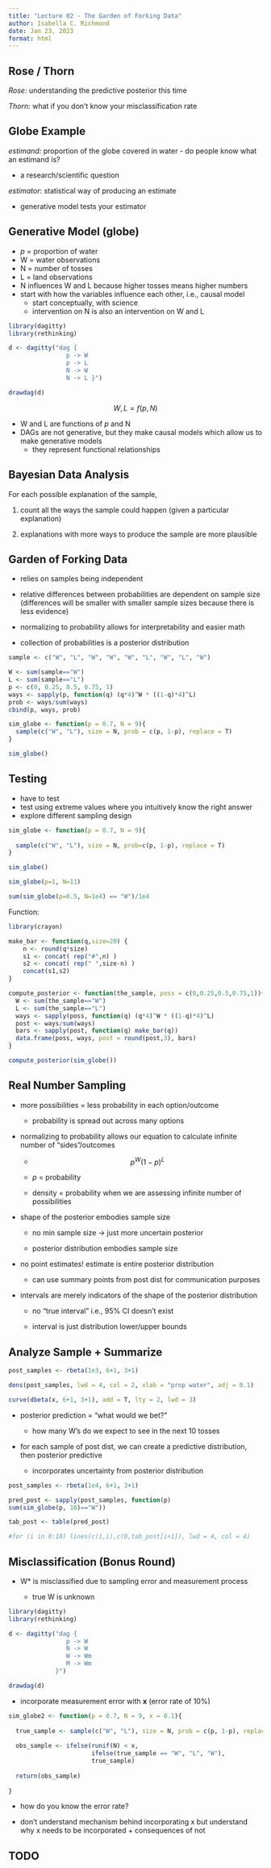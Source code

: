```yaml
---
title: "Lecture 02 - The Garden of Forking Data"
author: Isabella C. Richmond
date: Jan 23, 2023
format: html
---
```


## Rose / Thorn

*Rose:* understanding the predictive posterior this time

*Thorn:* what if you don't know your misclassification rate

## Globe Example

*estimand:* proportion of the globe covered in water - do people know what an estimand is?

-   a research/scientific question

*estimator*: statistical way of producing an estimate

-   generative model tests your estimator

## Generative Model (globe)

-   *p* = proportion of water
-   W = water observations
-   N = number of tosses
-   L = land observations
-   N influences W and L because higher tosses means higher numbers
-   start with how the variables influence each other, i.e., causal model
    -   start conceptually, with science
    -   intervention on N is also an intervention on W and L

```r
library(dagitty)
library(rethinking)

d <- dagitty("dag {
                p -> W
                p -> L
                N -> W 
                N -> L }")

drawdag(d)

```

$$
W,L = f(p,N)
$$

-   W and L are functions of *p* and N
-   DAGs are not generative, but they make causal models which allow us to make generative models
    -   they represent functional relationships

## Bayesian Data Analysis

For each possible explanation of the sample,

1.  count all the ways the sample could happen (given a particular explanation)

2.  explanations with more ways to produce the sample are more plausible

## Garden of Forking Data

-   relies on samples being independent

-   relative differences between probabilities are dependent on sample size (differences will be smaller with smaller sample sizes because there is less evidence)

-   normalizing to probability allows for interpretability and easier math

-   collection of probabilities is a posterior distribution

```r
sample <- c("W", "L", "W", "W", "W", "L", "W", "L", "W")

W <- sum(sample=="W")
L <- sum(sample=="L")
p <- c(0, 0.25, 0.5, 0.75, 1)
ways <- sapply(p, function(q) (q*4)^W * ((1-q)*4)^L)
prob <- ways/sum(ways)
cbind(p, ways, prob)

sim_globe <- function(p = 0.7, N = 9){
  sample(c("W", "L"), size = N, prob = c(p, 1-p), replace = T)
}

sim_globe()
```

## Testing

-   have to test
-   test using extreme values where you intuitively know the right answer
-   explore different sampling design

```r
sim_globe <- function(p = 0.7, N = 9){
  
  sample(c("W", "L"), size = N, prob=c(p, 1-p), replace = T)
}

sim_globe()

sim_globe(p=1, N=11) 

sum(sim_globe(p=0.5, N=1e4) == "W")/1e4

```

Function:

```r
library(crayon)

make_bar <- function(q,size=20) {
    n <- round(q*size)
    s1 <- concat( rep("#",n) )
    s2 <- concat( rep(" ",size-n) )
    concat(s1,s2)
}

compute_posterior <- function(the_sample, poss = c(0,0.25,0.5,0.75,1)){
  W <- sum(the_sample=="W")
  L <- sum(the_sample=="L")
  ways <- sapply(poss, function(q) (q*4)^W * ((1-q)*4)^L)
  post <- ways/sum(ways)
  bars <- sapply(post, function(q) make_bar(q))
  data.frame(poss, ways, post = round(post,3), bars)
}

compute_posterior(sim_globe())
```

## Real Number Sampling

-   more possibilities = less probability in each option/outcome

    -   probability is spread out across many options

-   normalizing to probability allows our equation to calculate infinite number of "sides"/outcomes

    -   $$
        p^W(1-p)^L
        $$

    -   *p* = probability

    -   density = probability when we are assessing infinite number of possibilities

-   shape of the posterior embodies sample size

    -   no min sample size -\> just more uncertain posterior

    -   posterior distribution embodies sample size

-   no point estimates! estimate is entire posterior distribution

    -   can use summary points from post dist for communication purposes

-   intervals are merely indicators of the shape of the posterior distribution

    -   no "true interval" i.e., 95% CI doesn't exist

    -   interval is just distribution lower/upper bounds

## Analyze Sample + Summarize

```r
post_samples <- rbeta(1e3, 6+1, 3+1)

dens(post_samples, lwd = 4, col = 2, xlab = "prop water", adj = 0.1)

curve(dbeta(x, 6+1, 3+1), add = T, lty = 2, lwd = 3)

```

-   posterior prediction = "what would we bet?"

    -   how many W's do we expect to see in the next 10 tosses

-   for each sample of post dist, we can create a predictive distribution, then posterior predictive

    -   incorporates uncertainty from posterior distribution

```r
post_samples <- rbeta(1e4, 6+1, 3+1)

pred_post <- sapply(post_samples, function(p) 
sum(sim_globe(p, 10)=="W"))

tab_post <- table(pred_post)

#for (i in 0:10) lines(c(i,i),c(0,tab_post[i+1]), lwd = 4, col = 4)

```

## Misclassification (Bonus Round)

-   W\* is misclassified due to sampling error and measurement process

    -   true W is unknown

```r
library(dagitty)
library(rethinking)

d <- dagitty("dag {
                p -> W
                N -> W
                W -> Wm
                M -> Wm
             }")

drawdag(d)
```

-   incorporate measurement error with **x** (error rate of 10%)

```r

sim_globe2 <- function(p = 0.7, N = 9, x = 0.1){
  
  true_sample <- sample(c("W", "L"), size = N, prob = c(p, 1-p), replace = T)
  
  obs_sample <- ifelse(runif(N) < x,
                       ifelse(true_sample == "W", "L", "W"),
                       true_sample)
  
  return(obs_sample)
  
}
```

-   how do you know the error rate?

-   don't understand mechanism behind incorporating x but understand why x needs to be incorporated + consequences of not

## TODO
